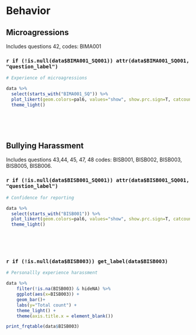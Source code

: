 # Behavior

## Microagressions


Includes questions 42, codes: BIMA001

### `r if (!is.null(data$BIMA001_SQ001)) attr(data$BIMA001_SQ001, "question_label")`

```r

# Experience of microagressions

data %>%
  select(starts_with("BIMA001_SQ")) %>%
  plot_likert(geom.colors=pal6, values="show", show.prc.sign=T, catcount = 4, cat.neutral = NULL) + 
  theme_light()

```
<p>&nbsp;</p>
<p>&nbsp;</p>


## Bullying Harassment 

Includes questions 43,44, 45, 47, 48  codes: BISB001, BISB002, BISB003, BISB005, BISB006. 

### `r if (!is.null(data$BISB001_SQ001)) attr(data$BISB001_SQ001, "question_label")`

```r

# Confidence for reporting

data %>%
  select(starts_with("BISB001")) %>%
  plot_likert(geom.colors=pal6, values="show", show.prc.sign=T, catcount = 4, cat.neutral = NULL) + 
  theme_light()

```
<p>&nbsp;</p>
<p>&nbsp;</p>


### `r if (!is.null(data$BISB003)) get_label(data$BISB003)`

```r

# Personallly experience harassment 

data %>% 
    filter(!is.na(BISB003) & hideNA) %>% 
    ggplot(aes(x=BISB003)) + 
    geom_bar()+ 
    labs(y="Total count") +
    theme_light() +
    theme(axis.title.x = element_blank())
```


```r
print_frqtable(data$BISB003) 
```
<p>&nbsp;</p>
<p>&nbsp;</p>



